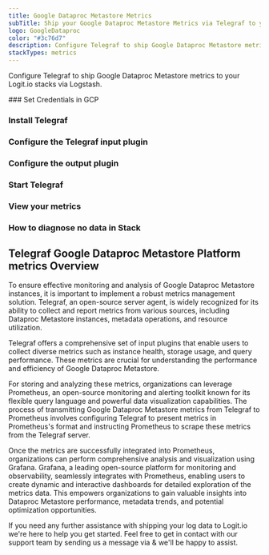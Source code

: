 ```yaml
---
title: Google Dataproc Metastore Metrics
subTitle: Ship your Google Dataproc Metastore Metrics via Telegraf to your Logit.io Stack
logo: GoogleDataproc
color: "#3c76d7"
description: Configure Telegraf to ship Google Dataproc Metastore metrics to your Logit.io stacks. Get started using our Telegraf Google Dataproc Metastore metrics example.
stackTypes: metrics
---
```


Configure Telegraf to ship Google Dataproc Metastore metrics to your Logit.io stacks via Logstash.

<Steps>
  ### Set Credentials in GCP

  <SetGCPCredentials intro="Google Dataproc Metastore is a managed metadata management service within Google Cloud that allows organizations to easily create and manage Apache Hive metastores. It provides a centralized and scalable solution for storing and managing metadata, making it easier to work with big data analytics and processing frameworks."/>
  
  ### Install Telegraf

  <InstallTelegraf />

  ### Configure the Telegraf input plugin

  <TelegrafStackDriverInput metric_type="metastore.googleapis.com"/>

  ### Configure the output plugin

  <TelegrafOutputPlugin />

  ### Start Telegraf

  <StartTelegraf />

  ### View your metrics
  <LaunchStack stackType="metrics" source="Google_Dataproc_Metastore_Metrics_via_Telegraf" utmMedium="metrics" utmCampaign="telegraf-GoogleDataprocMetastore-metrics" />

  ### How to diagnose no data in Stack

  <DiagnoseNoData />
</Steps>

## Telegraf Google Dataproc Metastore Platform metrics Overview

To ensure effective monitoring and analysis of Google Dataproc Metastore instances, it is important to 
implement a robust metrics management solution. Telegraf, an open-source server agent, is widely recognized 
for its ability to collect and report metrics from various sources, including Dataproc Metastore instances, 
metadata operations, and resource utilization.

Telegraf offers a comprehensive set of input plugins that enable users to collect diverse metrics such as 
instance health, storage usage, and query performance. These metrics are crucial for understanding the 
performance and efficiency of Google Dataproc Metastore.

For storing and analyzing these metrics, organizations can leverage Prometheus, an open-source monitoring 
and alerting toolkit known for its flexible query language and powerful data visualization capabilities. 
The process of transmitting Google Dataproc Metastore metrics from Telegraf to Prometheus involves 
configuring Telegraf to present metrics in Prometheus's format and instructing Prometheus to scrape these 
metrics from the Telegraf server.

Once the metrics are successfully integrated into Prometheus, organizations can perform comprehensive 
analysis and visualization using Grafana. Grafana, a leading open-source platform for monitoring and 
observability, seamlessly integrates with Prometheus, enabling users to create dynamic and interactive 
dashboards for detailed exploration of the metrics data. This empowers organizations to gain valuable 
insights into Dataproc Metastore performance, metadata trends, and potential optimization opportunities.

If you need any further assistance with shipping your log data to Logit.io we're here to help you 
get started. Feel free to get in contact with our support team by sending us a message via <IntercomButton text="live chat" /> & we'll be happy to assist.